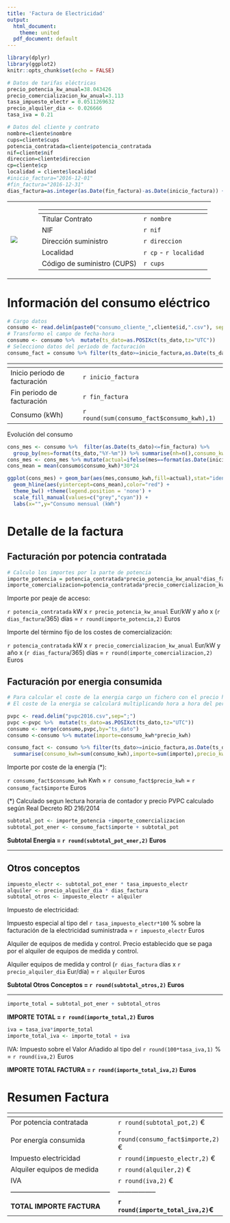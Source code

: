 ```yaml
---
title: 'Factura de Electricidad'
output:
  html_document:
    theme: united
  pdf_document: default
---
```


```r
library(dplyr)
library(ggplot2)
knitr::opts_chunk$set(echo = FALSE)
```
```r
# Datos de tarifas eléctricas
precio_potencia_kw_anual=38.043426
precio_comercializacion_kw_anual=3.113
tasa_impuesto_electr = 0.0511269632
precio_alquiler_dia <- 0.026666 
tasa_iva = 0.21
```

```r
# Datos del cliente y contrato
nombre=cliente$nombre
cups=cliente$cups
potencia_contratada=cliente$potencia_contratada
nif=cliente$nif
direccion=cliente$direccion
cp=cliente$cp
localidad = cliente$localidad
#inicio_factura="2016-12-01"
#fin_factura="2016-12-31"
dias_factura=as.integer(as.Date(fin_factura)-as.Date(inicio_factura)) +1
```

<!--
Esto es un comentario en HTML
Los usaremos para daros indicaciones para el ejercicio
-->


<!--
Ahora mostramos los datos del cliente y el contrato.
Lo hacemos mediante una tabla en HTML para que dar formato a dos columnas:
a la izquierda el logotipo y a la derecha una tabla con los datos de cliente/contrato/factura
-->

<table>
<tr>
  <td>![](img/master_luz.jpg)</td>
  <td> &nbsp;&nbsp;&nbsp;&nbsp;  </td>
  <td>

<!--
Insertamos una tabla escrita en Markdown con trozos de código en linea
El []() es un truco para que la cabecera de la tabla esté vacia
Esta os la proporcionamos completa a modo de ejemplo
-->
  
  []()                          |
  ------------------------------|-----------------         
  Titular Contrato              |`r nombre`
  NIF                           |`r nif` 
  Dirección suministro          |`r direccion`
  Localidad                     |`r cp` - `r localidad`
  Código de suministro (CUPS)   |`r cups`
  </td>
</tr>
</table>

# Información del consumo eléctrico

```r
# Cargo datos
consumo <- read.delim(paste0("consumo_cliente_",cliente$id,".csv"), sep=";",header = TRUE, stringsAsFactors =  FALSE)
# Transformo el campo de fecha-hora
consumo <- consumo %>%  mutate(ts_dato=as.POSIXct(ts_dato,tz="UTC"))
# Selecciono datos del periodo de facturación
consumo_fact = consumo %>% filter(ts_dato>=inicio_factura,as.Date(ts_dato)<=fin_factura)
```

<!--
Inserto una tabla resumen del consumo en el periodo
-->

[]()                          |
------------------------------|-----------------         
Inicio periodo de facturación    |`r inicio_factura`
Fin periodo de facturación       |`r fin_factura` 
Consumo (kWh) |`r round(sum(consumo_fact$consumo_kwh),1)`


Evolución del consumo

<!--
Inserto una gráfico de barras que muestre el consumo histórico disponible hasta la fecha de facturacion
Eje x -- meses // Eje y -- Suma de consumo mensual
Podremos la barra del periodo de facturación destacada en un color distinto. 
También pondemos una linea horizontal con el consumo medio mensual
-->


```r
cons_mes <- consumo %>%  filter(as.Date(ts_dato)<=fin_factura) %>% 
  group_by(mes=format(ts_dato,"%Y-%m")) %>% summarise(nh=n(),consumo_kwh =sum(consumo_kwh,na.rm=TRUE))
cons_mes <- cons_mes %>% mutate(actual=ifelse(mes==format(as.Date(inicio_factura),"%Y-%m"),TRUE,FALSE))
cons_mean = mean(consumo$consumo_kwh)*30*24

ggplot(cons_mes) + geom_bar(aes(mes,consumo_kwh,fill=actual),stat="identity") + 
  geom_hline(aes(yintercept=cons_mean),color="red") +  
  theme_bw() +theme(legend.position = 'none') +
  scale_fill_manual(values=c("grey","cyan")) +
  labs(x="",y="Consumo mensual (kWh") 

```


# Detalle de la factura

<!--
Os dejamos el texto con la indicación de las cantidades que teneis  que ir rellenando mesiante trozon de código en linea
-->
## Facturación por potencia contratada

```r
# Calculo los importes por la parte de potencia
importe_potencia = potencia_contratada*precio_potencia_kw_anual*dias_factura/365
importe_comercializacion=potencia_contratada*precio_comercializacion_kw_anual*dias_factura/365
```

Importe por peaje de acceso:

`r potencia_contratada` kW x `r precio_potencia_kw_anual` Eur/kW y año x (`r dias_factura`/365) días =  `r round(importe_potencia,2)` Euros

Importe del término fijo de los costes de comercialización:

`r potencia_contratada` kW x `r precio_comercializacion_kw_anual` Eur/kW y año x (`r dias_factura`/365) días =  `r round(importe_comercializacion,2)` Euros

## Facturación por energia consumida

```r
# Para calcular el coste de la energia cargo un fichero con el precio horario del PVPC (Precio voluntario del pequeño consumidor)
# El coste de la energia se calculará multiplicando hora a hora del periodo el consumo por el precio pvpc y sumando el resultado a todas las horas que componen el periodo de facturación

pvpc <- read.delim("pvpc2016.csv",sep=";")
pvpc <-pvpc %>%  mutate(ts_dato=as.POSIXct(ts_dato,tz="UTC"))
consumo <- merge(consumo,pvpc,by="ts_dato")
consumo <-consumo %>% mutate(importe=consumo_kwh*precio_kwh)

consumo_fact <- consumo %>% filter(ts_dato>=inicio_factura,as.Date(ts_dato)<=fin_factura) %>% 
  summarise(consumo_kwh=sum(consumo_kwh),importe=sum(importe),precio_kwh = importe/consumo_kwh)
```

Importe por coste de la energía (*):

`r consumo_fact$consumo_kwh` Kwh $\times$ `r consumo_fact$precio_kwh` = `r consumo_fact$importe` Euros

(*) Calculado segun lectura horaria de contador y precio PVPC calculado según Real Decreto RD 216/2014

```r
subtotal_pot <- importe_potencia +importe_comercializacion
subtotal_pot_ener <- consumo_fact$importe + subtotal_pot
```
<!-- 
Calculo el subtotal de energia y potencia, ya que sobre el se aplica el impuesto de electricidad
-->

__Subtotal Energia = `r round(subtotal_pot_ener,2)` Euros__

----------------------------------------------------

## Otros conceptos

<!-- 
Calculamos 
impuesto de electricidad 
alquiler de equipos
-->
```r
impuesto_electr <- subtotal_pot_ener * tasa_impuesto_electr
alquiler <- precio_alquiler_dia * dias_factura
subtotal_otros <- impuesto_electr + alquiler 
```

Impuesto de electricidad: 

Impuesto especial al tipo del `r tasa_impuesto_electr*100` % sobre la facturación de la electricidad suministrada = 
`r impuesto_electr` Euros

Alquiler de equipos de medida y control. Precio establecido que se paga por el alquiler de equipos de medida y control.

Alquiler equipos de medida y control (`r dias_factura` días x `r precio_alquiler_dia` Eur/día) = `r alquiler` Euros

<!-- 
Calculamos el subtotal de otros conceptos
-->

__Subtotal Otros Conceptos = `r round(subtotal_otros,2)` Euros__

----------------------------------------------------

<!-- 
La suma de los subtotales de potencia y energia y el de otros conceptas nos 
proporciona el total de la factura sin IVA
-->

```r
importe_total = subtotal_pot_ener + subtotal_otros
```

**IMPORTE TOTAL = `r round(importe_total,2)` Euros**

```r
iva = tasa_iva*importe_total
importe_total_iva <- importe_total + iva
```

<!-- 
Finalmente calculo el IVA y el importe total
-->


IVA: Impuesto sobre el Valor Añadido al tipo del `r round(100*tasa_iva,1)` %  =  `r round(iva,2)` Euros 

**IMPORTE TOTAL  FACTURA = `r round(importe_total_iva,2)` Euros**


# Resumen Factura

<!-- 
Tabla con el resumen de todos los conceptos de la factura
-->

[]()                                        |
--------------------------------------------|-----------------         
Por potencia contratada | `r round(subtotal_pot,2)` €
Por energía consumida | `r round(consumo_fact$importe,2)` €
Impuesto electricidad | `r round(impuesto_electr,2)` €
Alquiler equipos de medida | `r round(alquiler,2)` €
IVA    |`r round(iva,2)` €
--------------------------------------------|-----------------         
**TOTAL IMPORTE FACTURA** |  **`r round(importe_total_iva,2)`€**
